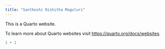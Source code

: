 ```yaml
---
title: "Santhoshi Rishitha Maguluri"
---
```


This is a Quarto website.

To learn more about Quarto websites visit <https://quarto.org/docs/websites>.

```r
1 + 1
```
